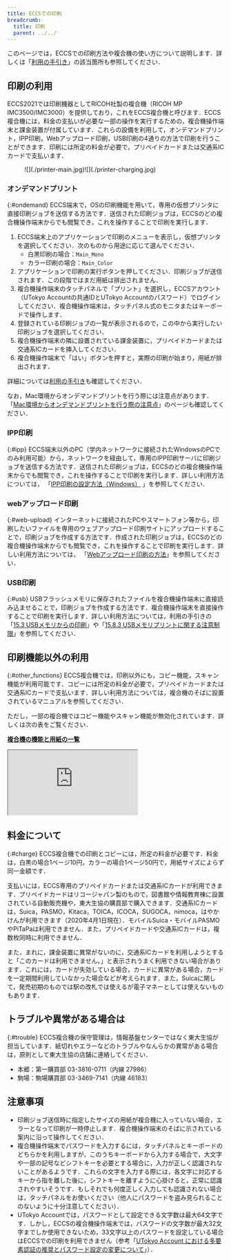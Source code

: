 ```yaml
---
title: ECCSでの印刷
breadcrumb:
  title: 印刷
  parent: ../../
---
```



<WwweccEol systemName="ECCS端末"/>

このページでは，ECCSでの印刷方法や複合機の使い方について説明します．詳しくは「[利用の手引き](https://www-old.ecc.u-tokyo.ac.jp/guide/tebiki/index.html)」の該当箇所も参照してください．

## 印刷の利用
ECCS2021では印刷機器としてRICOH社製の複合機（RICOH MP IMC3500/IMC3000）を提供しており，これをECCS複合機と呼びます．ECCS複合機には，料金の支払いが必要な一部の操作を実行するための，複合機操作端末と課金装置が付属しています．これらの設備を利用して，オンデマンドプリント，IPP印刷，Webアップロード印刷，USB印刷の4通りの方法で印刷を行うことができます．印刷には所定の料金が必要で，プリペイドカードまたは交通系ICカードで支払います．

<figure class="gallery">![](./printer-main.jpg)![](./printer-charging.jpg)</figure>

### オンデマンドプリント
{:#ondemand}
ECCS端末で，OSの印刷機能を用いて，専用の仮想プリンタに直接印刷ジョブを送信する方法です．送信された印刷ジョブは，ECCSのどの複合機操作端末からでも閲覧でき，これを操作することで印刷を実行します．

1. ECCS端末上のアプリケーションで印刷のメニューを表示し，仮想プリンタを選択してください．次のものから用途に応じて選んでください．
    - 白黒印刷の場合：`Main_Mono`
    - カラー印刷の場合：`Main_Color`
2. アプリケーションで印刷の実行ボタンを押してください．印刷ジョブが送信されます．この段階ではまだ用紙は排出されません．
3. 複合機操作端末のタッチパネルで「プリント」を選択し，ECCSアカウント（UTokyo Accountの共通IDとUTokyo Accountのパスワード）でログインしてください．複合機操作端末は，タッチパネル式のモニタまたはキーボードで操作します．
4. 登録されている印刷ジョブの一覧が表示されるので，この中から実行したい印刷ジョブを選択してください．
5. 複合機操作端末の隣に設置されている課金装置に，プリペイドカードまたは交通系ICカードを挿入してください．
6. 複合機操作端末で「はい」ボタンを押すと，実際の印刷が始まり，用紙が排出されます．

詳細については[利用の手引き](https://www-old.ecc.u-tokyo.ac.jp/guide/tebiki/index.html)も確認してください．

なお，Mac環境からオンデマンドプリントを行う際には注意点があります．「[Mac環境からオンデマンドプリントを行う際の注意点](/eccs/defects/20230322-mac-ondemand-print)」のページも確認してください．

### IPP印刷
{:#ipp}
ECCS端末以外のPC（学内ネットワークに接続されたWindowsのPCでのみ利用可能）から，ネットワークを経由して，専用のIPP印刷サーバに印刷ジョブを送信する方法です．送信された印刷ジョブは，ECCSのどの複合機操作端末からでも閲覧でき，これを操作することで印刷を実行します．詳しい利用方法については， 「[IPP印刷の設定方法（Windows）](/eccs/features/printing/ipp-windows) 」を参照してください．

### webアップロード印刷
{:#web-upload}
インターネットに接続されたPCやスマートフォン等から，印刷したいファイルを専用のウェブアップロード印刷サイトにアップロードすることで，印刷ジョブを作成する方法です．作成された印刷ジョブは，ECCSのどの複合機操作端末からでも閲覧でき，これを操作することで印刷を実行します．詳しい利用方法については， 「[Webアップロード印刷の方法](/eccs/features/printing/web-upload)」を参照してください．

### USB印刷
{:#usb}
USBフラッシュメモリに保存されたファイルを複合機操作端末に直接読み込ませることで，印刷ジョブを作成する方法です．複合機操作端末を直接操作することで印刷を実行します．詳しい利用方法については，利用の手引きの「[15.3 USBメモリからの印刷](https://docs.google.com/document/d/e/2PACX-1vSb1vy25LzCSHpHa24TrekV_-p-NLnX-228h-uKwj9yvNMXSMDeNgMHOkKFeSxmxVworR2JeawElXGM/pub)」や「[15.8.3 USBメモリプリントに関する注意制限](https://docs.google.com/document/d/e/2PACX-1vQLOrr8RXzmLtF5mpdgl4pcZtOW_RzixE09_sBuaG2l6hZp14o6sHRkyx0v_T207XIqCpomPj1aQBtm/pub)」を参照してください．

## 印刷機能以外の利用
{:#other_functions}
ECCS複合機では，印刷以外にも，コピー機能，スキャン機能が利用可能です．コピーには所定の料金が必要で，プリペイドカードまたは交通系ICカードで支払います．詳しい利用方法については，複合機のそばに設置されているマニュアルを参照してください．

ただし，一部の複合機ではコピー機能やスキャン機能が無効化されています．詳しくは次の表をご覧ください．

<b class="box center">[複合機の機能と用紙の一覧](https://docs.google.com/spreadsheets/d/e/2PACX-1vTnxRnqGnFFNBuHo9lKIVwjERhd2_rFzbISj0niq9RrfX2uPN4Su7R4Cc-Lqin6w37In9-jnjJ6iKGG/pubhtml?gid=1410453096&single=true)</b>

<div class="iframe-container" style="--aspect-ratio: 75%;">
<iframe src="https://docs.google.com/spreadsheets/d/e/2PACX-1vTnxRnqGnFFNBuHo9lKIVwjERhd2_rFzbISj0niq9RrfX2uPN4Su7R4Cc-Lqin6w37In9-jnjJ6iKGG/pubhtml?gid=1410453096&amp;single=true&amp;widget=true&amp;headers=false"></iframe>
</div>

## 料金について
{:#charge}
ECCS複合機での印刷とコピーには，所定の料金が必要です．料金は，白黒の場合1ページ10円，カラーの場合1ページ50円で，用紙サイズによらず同一金額です．

支払いには，ECCS専用のプリペイドカードまたは交通系ICカードが利用できます．プリペイドカードはリコージャパン製のもので，図書館や情報教育棟に設置されている自動販売機や，東大生協の購買部で購入できます．交通系ICカードは，Suica，PASMO，Kitaca，TOICA，ICOCA，SUGOCA，nimoca，はやかけんが利用できます（2020年4月1日現在）．モバイルSuica・モバイルPASMOやPiTaPaは利用できません．また，プリペイドカードや交通系ICカードは，複数枚同時に利用できません．

また，まれに，課金装置に異常がないのに，交通系ICカードを利用しようとすると「このカードは利用できません。」と表示されうまく利用できない場合があります．これには，カードが失効している場合，カードに異常がある場合，カードを一定期間利用していなかった場合などが考えられます．また，Suicaに関して，発売初期のものでは駅の改札では使えるが電子マネーとしては使えないものもあります．

## トラブルや異常がある場合は
{:#trouble}
ECCS複合機の保守管理は，情報基盤センターではなく東大生協が担当しています．紙切れやエラーなどのトラブルやなんらかの異常がある場合は，原則として東大生協の店舗に連絡してください．
- 本郷：第一購買部 03-3816-0711（内線 27986）
- 駒場：駒場購買部 03-3469-7141（内線 46183）

## 注意事項
- 印刷ジョブ送信時に指定したサイズの用紙が複合機に入っていない場合，エラーとなって印刷が一時停止します．複合機操作端末のそばに示されている案内に沿って操作してください．
- 複合機操作端末でパスワードを入力するには，タッチパネルとキーボードのどちらかを利用しますが，このうちキーボードから入力する場合で，大文字や一部の記号などシフトキーを必要とする場合に，入力が正しく認識されないことがあるようです．これらの文字を入力する際には，各文字に対応するキーから指を離した後に，シフトキーを離すように心掛けると，正常に認識されやすいそうです．もしそれでも何度正しく入力しても認識されない場合は，タッチパネルをお使いください（他人にパスワードを盗み見られることのないように十分注意してください）．
- UTokyo Accountでは，パスワードとして設定できる文字数は最大64文字です．しかし，ECCSの複合機操作端末では，パスワードの文字数が最大32文字までしか使用できないため，33文字以上のパスワードを設定している場合はECCSでの印刷を利用できません（参考「[UTokyo Account における多要素認証の推奨とパスワード設定の変更について](/notice/2023/03-utokyo_account-password)」）．
